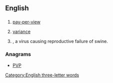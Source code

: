 ==English==

==={{initialism-old|en}}===
{{head|en}}

# {{context|television|lang=en}} [[pay-per-view]]
# {{soplink|purchase|price}} [[variance]]
# {{context|biology|lang=en}} {{taxlink|Porcine parvovirus|species|noshow=1}}, a virus causing reproductive failure of swine.

===Anagrams===
* [[PVP#English|PVP]]

[[Category:English three-letter words]]